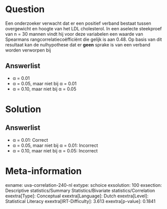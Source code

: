 Question
========

Een onderzoeker verwacht dat er een positief verband bestaat tussen
overgewicht en hoogte van het LDL cholesterol. In een aselecte
steekproef van n = 30 mannen vindt hij voor deze variabelen een waarde
van Spearmans rangcorrelatiecoëfficiënt die gelijk is aan 0.48. Op basis
van dit resultaat kan de nulhypothese dat er **geen** sprake is van een
verband worden verworpen bij

Answerlist
----------

* α = 0.01
* α = 0.05, maar niet bij α = 0.01
* α = 0.10, maar niet bij α = 0.05

Solution
========

Answerlist
----------

* α = 0.01: Correct
* α = 0.05, maar niet bij α = 0.01: Incorrect
* α = 0.10, maar niet bij α = 0.05: Incorrect

Meta-information
================
exname: uva-correlation-240-nl
extype: schoice
exsolution: 100
exsection: Descriptive statistics/Summary Statistics/Bivariate statistics/Correlation
exextra[Type]: Conceptual
exextra[Language]: Dutch
exextra[Level]: Statistical Literacy
exextra[IRT-Difficulty]: 3.613
exextra[p-value]: 0.1841
